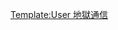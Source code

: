 {{userbox
 |border-c      = #213396
 |id            = {{lang|ja|地獄<br>通信}}
 |id-c          = black
 |id-fc         = red
 |id-s          = 
 |id-op         = font-weight:normal;
 |info          = 這個用戶曾在午夜零點登入'''[[地獄少女|地獄通信]]'''的網站。
 |info-c        = red
 |info-fc       = black
 |info-s        = 10
 |nocat         = {{{nocat|}}}
 |usercategory  = 喜歡地獄少女的維基人
}}
<noinclude>
[[Category:動畫用戶框模板|Template:User 地獄通信]]
</noinclude>
